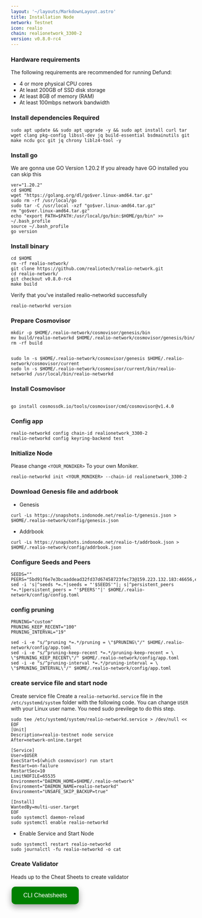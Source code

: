 ```yaml
---
layout: '~/layouts/MarkdownLayout.astro'
title: Installation Node
network: Testnet
icon: realio
chain: realionetwork_3300-2
version: v0.8.0-rc4
---
```


### Hardware requirements

The following requirements are recommended for running Defund:

- 4 or more physical CPU cores
- At least 200GB of SSD disk storage
- At least 8GB of memory (RAM)
- At least 100mbps network bandwidth


### Install dependencies Required

```
sudo apt update && sudo apt upgrade -y && sudo apt install curl tar wget clang pkg-config libssl-dev jq build-essential bsdmainutils git make ncdu gcc git jq chrony liblz4-tool -y
```

### Install go

We are gonna use GO Version 1.20.2
If you already have GO installed you can skip this 

```
ver="1.20.2"
cd $HOME
wget "https://golang.org/dl/go$ver.linux-amd64.tar.gz"
sudo rm -rf /usr/local/go
sudo tar -C /usr/local -xzf "go$ver.linux-amd64.tar.gz"
rm "go$ver.linux-amd64.tar.gz"
echo "export PATH=$PATH:/usr/local/go/bin:$HOME/go/bin" >> ~/.bash_profile
source ~/.bash_profile
go version
```

### Install binary

```
cd $HOME
rm -rf realio-network/
git clone https://github.com/realiotech/realio-network.git
cd realio-network/
git checkout v0.8.0-rc4
make build
```

Verify that you've installed realio-networkd successfully

```
realio-networkd version
```

### Prepare Cosmovisor
```
mkdir -p $HOME/.realio-network/cosmovisor/genesis/bin
mv build/realio-networkd $HOME/.realio-network/cosmovisor/genesis/bin/
rm -rf build


sudo ln -s $HOME/.realio-network/cosmovisor/genesis $HOME/.realio-network/cosmovisor/current
sudo ln -s $HOME/.realio-network/cosmovisor/current/bin/realio-networkd /usr/local/bin/realio-networkd
```

### Install Cosmovisor
```

go install cosmossdk.io/tools/cosmovisor/cmd/cosmovisor@v1.4.0
```

### Config app

```
realio-networkd config chain-id realionetwork_3300-2
realio-networkd config keyring-backend test
```

### Initialize Node

Please change `<YOUR_MONIKER>` To your own Moniker.

```
realio-networkd init <YOUR_MONIKER> --chain-id realionetwork_3300-2
```

### Download Genesis file and addrbook

- Genesis

```
curl -Ls https://snapshots.indonode.net/realio-t/genesis.json > $HOME/.realio-network/config/genesis.json
```

- Addrbook

```
curl -Ls https://snapshots.indonode.net/realio-t/addrbook.json > $HOME/.realio-network/config/addrbook.json
```

### Configure Seeds and Peers

```
SEEDS=""
PEERS="5bd91f6e7e3bcaaddead32fd37d67458723fec73@159.223.132.183:46656,eced2e7edfe6c530ccf319ca7c6ce0b72d1d5570@144.126.196.99:46656,39e84967c02c7c04a0dd4bd426d484a65373d158@206.189.49.63:46656"
sed -i 's|^seeds *=.*|seeds = "'$SEEDS'"|; s|^persistent_peers *=.*|persistent_peers = "'$PEERS'"|' $HOME/.realio-network/config/config.toml
```

### config pruning

```
PRUNING="custom"
PRUNING_KEEP_RECENT="100"
PRUNING_INTERVAL="19"

sed -i -e "s/^pruning *=.*/pruning = \"$PRUNING\"/" $HOME/.realio-network/config/app.toml
sed -i -e "s/^pruning-keep-recent *=.*/pruning-keep-recent = \
\"$PRUNING_KEEP_RECENT\"/" $HOME/.realio-network/config/app.toml
sed -i -e "s/^pruning-interval *=.*/pruning-interval = \
\"$PRUNING_INTERVAL\"/" $HOME/.realio-network/config/app.toml
```


### create service file and start node

Create service file
Create a `realio-networkd.service` file in the `/etc/systemd/system` folder with the following code. 
You can change `USER` with your Linux user name. You need sudo previlege to do this step.

```
sudo tee /etc/systemd/system/realio-networkd.service > /dev/null << EOF
[Unit]
Description=realio-testnet node service
After=network-online.target

[Service]
User=$USER
ExecStart=$(which cosmovisor) run start
Restart=on-failure
RestartSec=10
LimitNOFILE=65535
Environment="DAEMON_HOME=$HOME/.realio-network"
Environment="DAEMON_NAME=realio-networkd"
Environment="UNSAFE_SKIP_BACKUP=true"

[Install]
WantedBy=multi-user.target
EOF
sudo systemctl daemon-reload
sudo systemctl enable realio-networkd
```

- Enable Service and Start Node

```
sudo systemctl restart realio-networkd
sudo journalctl -fu realio-networkd -o cat
```
### Create Validator

Heads up to the Cheat Sheets to create validator

<a href="https://www.indonode.net/testnet/realio/cheat" target="_blank">
  <button style="background-color: green; border: none; color: white; padding: 15px 32px; text-align: center; text-decoration: none; display: inline-block; font-size: 16px; margin: 4px 2px; cursor: pointer; border-radius: 10px; box-shadow: 0 8px 16px 0 rgba(0,0,0,0.2), 0 6px 20px 0 rgba(0,0,0,0.19);" onmouseover="this.style.boxShadow='0 0 0 4px rgba(0,255,0,0.5)'" onmouseout="this.style.boxShadow='0 8px 16px 0 rgba(0,0,0,0.2), 0 6px 20px 0 rgba(0,0,0,0.19)'">CLI Cheatsheets</button>
</a>